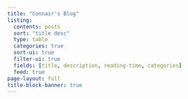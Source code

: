 ```yaml
---
title: "Connair's Blog"
listing:
  contents: posts
  sort: "title desc"
  type: table
  categories: true
  sort-ui: true
  filter-ui: true
  fields: [title, description, reading-time, categories]
  feed: true
page-layout: full
title-block-banner: true
---
```



